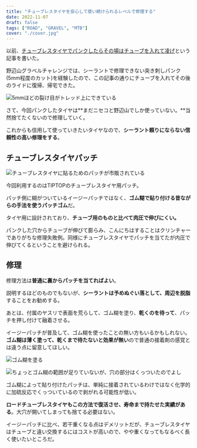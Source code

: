 ```yaml
---
title: "チューブレスタイヤを安心して使い続けられるレベルで修理する"
date: 2022-11-07
draft: false
tags: ["ROAD", "GRAVEL", "MTB"]
cover: "./cover.jpg"
---
```


以前、[チューブレスタイヤでパンクしたらその場はチューブを入れて凌げ](https://blog.gensobunya.net/post/2022/06/tubeless_repair/)という記事を書いた。

<LinkCard url="https://blog.gensobunya.net/post/2022/06/tubeless_repair/" />

野辺山グラベルチャレンジでは、シーラントで修理できない突き刺しパンク(5mm程度のカット)を経験したので、この記事の通りにチューブを入れてその後のライドに復帰、帰宅できた。

![5mmほどの裂け目がトレッド上にできている](./broken.jpg)

さて、今回パンクしたタイヤは**まだニセコと野辺山でしか使っていない。**当然捨てたくないので修理していく。

これからも信用して使っていきたいタイヤなので、**シーラント頼りにならない信頼性の高い修理をする**。

## チューブレスタイヤパッチ

![チューブレスタイヤに貼るためのパッチが市販されている](./cover.jpg)

今回利用するのはTIPTOPのチューブレスタイヤ用パッチ。

パッチ側に糊がついているイージーパッチではなく、**ゴム糊で貼り付ける昔ながらの手法を使うパッチゴム**だ。

<LinkCard url="https://store.shopping.yahoo.co.jp/cycle-yoshida/00640458.html" />

タイヤ用に設計されており、**チューブ用のものと比べて肉圧で伸びにくい。**

パンクした穴からチューブが伸びて膨らみ、こんにちはすることはクリンチャーでありがちな修理失敗例。同様にチューブレスタイヤでパッチを当てたが内圧で伸びてくるということを避けられる。

## 修理

修理方法は**普通に裏からパッチを当てればよい**。

説明するほどのものでもないが、**シーラントは予めぬぐい落として、周辺を脱脂**することをお勧めする。

あとは、付属のヤスリで表面を荒らして、ゴム糊を塗り、**乾くのを待って**、パッチを押し付けて融着させる。

イージーパッチが普及して、ゴム糊を使ったことの無い方もいるかもしれない。**ゴム糊は薄く塗って、乾くまで待たないと効果が無い**ので普通の接着剤の感覚とは違う点に留意してほしい。

![ゴム糊を塗る](./glue.jpg)

![ちょっとゴム糊の範囲が足りていないが、穴の部分はくっついたのでよし](./patched.jpg)

ゴム糊によって貼り付けたパッチは、単純に接着されているわけではなく化学的に加硫反応でくっついているので剥がれる可能性が低い。

**ロードチューブレスタイヤもこの方法で復活させ、寿命まで持たせた実績がある**。大穴が開いてしまっても捨てる必要はない。

イージーパッチに比べ、若干重くなる点はデメリットだが、チューブレスタイヤはチューブと違い交換するにはコストが高いので、やや重くなってもなるべく長く使いたいところだ。

<LinkCard url="https://store.shopping.yahoo.co.jp/cycle-yoshida/00640458.html" />
